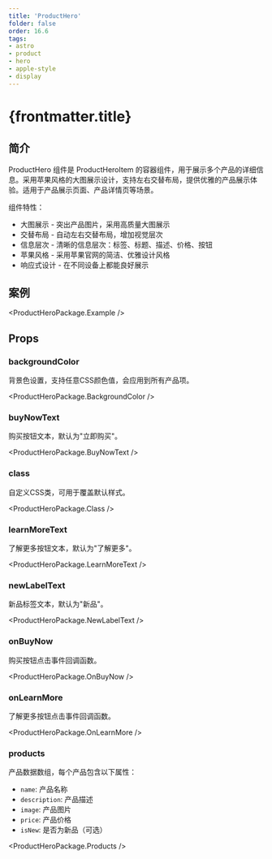 ```yaml
---
title: 'ProductHero'
folder: false
order: 16.6
tags:
- astro
- product
- hero
- apple-style
- display
---
```



# {frontmatter.title}

## 简介

ProductHero 组件是 ProductHeroItem 的容器组件，用于展示多个产品的详细信息。采用苹果风格的大图展示设计，支持左右交替布局，提供优雅的产品展示体验。适用于产品展示页面、产品详情页等场景。

组件特性：

- 大图展示 - 突出产品图片，采用高质量大图展示
- 交替布局 - 自动左右交替布局，增加视觉层次
- 信息层次 - 清晰的信息层次：标签、标题、描述、价格、按钮
- 苹果风格 - 采用苹果官网的简洁、优雅设计风格
- 响应式设计 - 在不同设备上都能良好展示

## 案例

<ProductHeroPackage.Example />

## Props

### backgroundColor

背景色设置，支持任意CSS颜色值，会应用到所有产品项。

<ProductHeroPackage.BackgroundColor />

### buyNowText

购买按钮文本，默认为"立即购买"。

<ProductHeroPackage.BuyNowText />

### class

自定义CSS类，可用于覆盖默认样式。

<ProductHeroPackage.Class />

### learnMoreText

了解更多按钮文本，默认为"了解更多"。

<ProductHeroPackage.LearnMoreText />

### newLabelText

新品标签文本，默认为"新品"。

<ProductHeroPackage.NewLabelText />

### onBuyNow

购买按钮点击事件回调函数。

<ProductHeroPackage.OnBuyNow />

### onLearnMore

了解更多按钮点击事件回调函数。

<ProductHeroPackage.OnLearnMore />

### products

产品数据数组，每个产品包含以下属性：

- `name`: 产品名称
- `description`: 产品描述
- `image`: 产品图片
- `price`: 产品价格
- `isNew`: 是否为新品（可选）

<ProductHeroPackage.Products />

